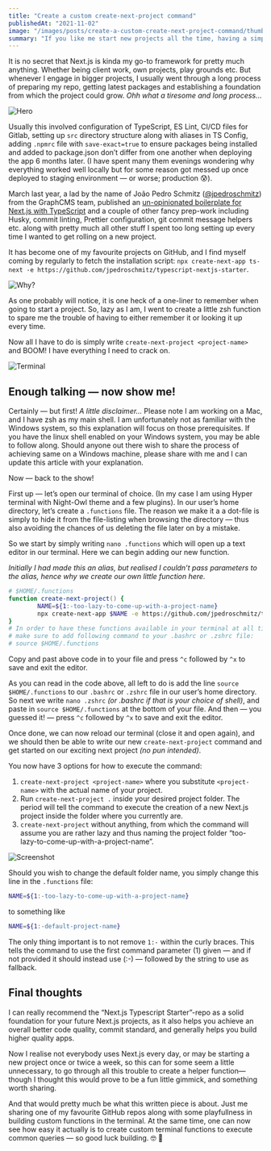 ```yaml
---
title: "Create a custom create-next-project command"
publishedAt: "2021-11-02"
image: "/images/posts/create-a-custom-create-next-project-command/thumbnail.jpg"
summary: "If you like me start new projects all the time, having a simple-to-use command spin up the perfect boilerplate every time is essential."
---
```


It is no secret that Next.js is kinda my go-to framework for pretty much anything. Whether being client work, own projects, play grounds etc. But whenever I engage in bigger projects, I usually went through a long process of preparing my repo, getting latest packages and establishing a foundation from which the project could grow. _Ohh what a tiresome and long process…_

![Hero](https://miro.medium.com/v2/resize:fit:2000/format:webp/1*jS3KTHCzGGvYizOlDktYAA.jpeg 'Photo by mrsiraphol — <a href="http://www.freepik.com/">Freepik</a> — Edited by Corfitz.')

Usually this involved configuration of TypeScript, ES Lint, CI/CD files for Gitlab, setting up `src` directory structure along with aliases in TS Config, adding `.npmrc` file with `save-exact=true` to ensure packages being installed and added to package.json don’t differ from one another when deploying the app 6 months later. (I have spent many them evenings wondering why everything worked well locally but for some reason got messed up once deployed to staging environment — or worse; production 😰).

March last year, a lad by the name of João Pedro Schmitz ([@jpedroschmitz](https://github.com/jpedroschmitz)) from the GraphCMS team, published an [un-opinionated boilerplate for Next.js with TypeScript](https://github.com/jpedroschmitz/typescript-nextjs-starter) and a couple of other fancy prep-work including Husky, commit linting, Prettier configuration, git commit message helpers etc. along with pretty much all other stuff I spent too long setting up every time I wanted to get rolling on a new project.

It has become one of my favourite projects on GitHub, and I find myself coming by regularly to fetch the installation script: `npx create-next-app ts-next -e https://github.com/jpedroschmitz/typescript-nextjs-starter`.

![Why?](https://miro.medium.com/v2/resize:fit:720/1*q_8bkYt5_I_kD1ikqf8iDw.gif)

As one probably will notice, it is one heck of a one-liner to remember when going to start a project. So, lazy as I am, I went to create a little zsh function to spare me the trouble of having to either remember it or looking it up every time.

Now all I have to do is simply write `create-next-project <project-name>` and BOOM! I have everything I need to crack on.

![Terminal](https://miro.medium.com/v2/resize:fit:2000/format:webp/1*fhNBPNxx94MNgFq1XZPZpg.png)

## Enough talking — now show me!

Certainly — but first! _A little disclaimer…_ Please note I am working on a Mac, and I have zsh as my main shell. I am unfortunately not as familiar with the Windows system, so this explanation will focus on those prerequisites. If you have the linux shell enabled on your Windows system, you may be able to follow along. Should anyone out there wish to share the process of achieving same on a Windows machine, please share with me and I can update this article with your explanation.

Now — back to the show!

First up — let’s open our terminal of choice. (In my case I am using Hyper terminal with Night-Owl theme and a few plugins). In our user’s home directory, let’s create a `.functions` file. The reason we make it a a dot-file is simply to hide it from the file-listing when browsing the directory — thus also avoiding the chances of us deleting the file later on by a mistake.

So we start by simply writing `nano .functions` which will open up a text editor in our terminal. Here we can begin adding our new function.

_Initially I had made this an alias, but realised I couldn’t pass parameters to the alias, hence why we create our own little function here._

```zsh title=".functions"
# $HOME/.functions
function create-next-project() {
        NAME=${1:-too-lazy-to-come-up-with-a-project-name}
        npx create-next-app $NAME -e https://github.com/jpedroschmitz/typescript-nextjs-starter
}
# In order to have these functions available in your terminal at all times
# make sure to add following command to your .bashrc or .zshrc file:
# source $HOME/.functions
```

Copy and past above code in to your file and press `^c` followed by `^x` to save and exit the editor.

As you can read in the code above, all left to do is add the line `source $HOME/.functions` to our `.bashrc` or `.zshrc` file in our user’s home directory. So next we write `nano .zshrc` _(or .bashrc if that is your choice of shell)_, and paste in `source $HOME/.functions` at the bottom of your file. And then — you guessed it! — press `^c` followed by `^x` to save and exit the editor.

Once done, we can now reload our terminal (close it and open again), and we should then be able to write our new `create-next-project` command and get started on our exciting next project _(no pun intended)_.

You now have 3 options for how to execute the command:

1. `create-next-project <project-name>` where you substitute `<project-name>` with the actual name of your project.
2. Run `create-next-project .` inside your desired project folder. The period will tell the command to execute the creation of a new Next.js project inside the folder where you currently are.
3. `create-next-project` without anything, from which the command will assume you are rather lazy and thus naming the project folder “too-lazy-to-come-up-with-a-project-name”.

![Screenshot](https://miro.medium.com/v2/resize:fit:4800/format:webp/1*WhdzaWYGu5wWlqhtjHx0Hg.png)

Should you wish to change the default folder name, you simply change this line in the `.functions` file:

```zsh
NAME=${1:-too-lazy-to-come-up-with-a-project-name}
```

to something like

```zsh
NAME=${1:-default-project-name}
```

The only thing important is to not remove `1:-` within the curly braces. This tells the command to use the first command parameter (1) given — and if not provided it should instead use (:-) — followed by the string to use as fallback.

## Final thoughts

I can really recommend the “Next.js Typescript Starter”-repo as a solid foundation for your future Next.js projects, as it also helps you achieve an overall better code quality, commit standard, and generally helps you build higher quality apps.

Now I realise not everybody uses Next.js every day, or may be starting a new project once or twice a week, so this can for some seem a little unnecessary, to go through all this trouble to create a helper function— though I thought this would prove to be a fun little gimmick, and something worth sharing.

And that would pretty much be what this written piece is about. Just me sharing one of my favourite GitHub repos along with some playfullness in building custom functions in the terminal. At the same time, one can now see how easy it actually is to create custom terminal functions to execute common queries — so good luck building. 🤓 🥃
